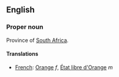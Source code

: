 ==English==

===Proper noun===

Province of [[South Africa]].

====Translations====

*[[French]]: [[Orange]] ''f'', [[État libre d'Orange]] ''m''